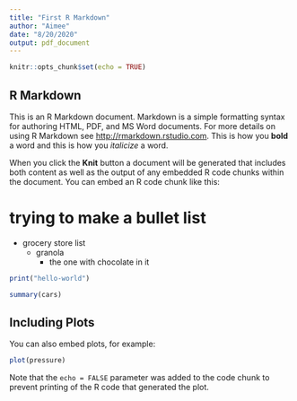 ```yaml
---
title: "First R Markdown"
author: "Aimee"
date: "8/20/2020"
output: pdf_document
---
```


```r
knitr::opts_chunk$set(echo = TRUE)
```

## R Markdown

This is an R Markdown document. Markdown is a simple formatting syntax for authoring HTML, PDF, and MS Word documents. For more details on using R Markdown see <http://rmarkdown.rstudio.com>. This is how you **bold** a word and this is how you *italicize* a word. 

When you click the **Knit** button a document will be generated that includes both content as well as the output of any embedded R code chunks within the document. You can embed an R code chunk like this:

# trying to make a bullet list

* grocery store list
    + granola
        - the one with chocolate in it
    
```r
print("hello-world")
```

```r
summary(cars)
```

## Including Plots

You can also embed plots, for example:

```r
plot(pressure)
```

Note that the `echo = FALSE` parameter was added to the code chunk to prevent printing of the R code that generated the plot.

